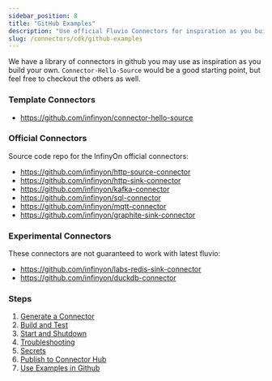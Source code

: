 ```yaml
---
sidebar_position: 8
title: "GitHub Examples"
description: "Use official Fluvio Connectors for inspiration as you build your own."
slug: /connectors/cdk/github-examples
---
```


We have a library of connectors in github you may use as inspiration as you build your own. `Connector-Hello-Source` would be a good starting point, but feel free to checkout the others as well.

### Template Connectors

* https://github.com/infinyon/connector-hello-source

### Official Connectors

Source code repo for the InfinyOn official connectors:

* https://github.com/infinyon/http-source-connector
* https://github.com/infinyon/http-sink-connector
* https://github.com/infinyon/kafka-connector
* https://github.com/infinyon/sql-connector
* https://github.com/infinyon/mqtt-connector
* https://github.com/infinyon/graphite-sink-connector

### Experimental Connectors

These connectors are not guaranteed to work with latest fluvio:

* https://github.com/infinyon/labs-redis-sink-connector
* https://github.com/infinyon/duckdb-connector

### Steps

1. [Generate a Connector](/connectors/cdk/generate)
2. [Build and Test](/connectors/cdk/build)
3. [Start and Shutdown](/connectors/cdk/start-shutdown)
4. [Troubleshooting](/connectors/cdk/troubleshooting)
5. [Secrets](/connectors/cdk/secrets)
6. [Publish to Connector Hub](/connectors/cdk/publish)
7. [Use Examples in Github](/connectors/cdk/github-examples)
